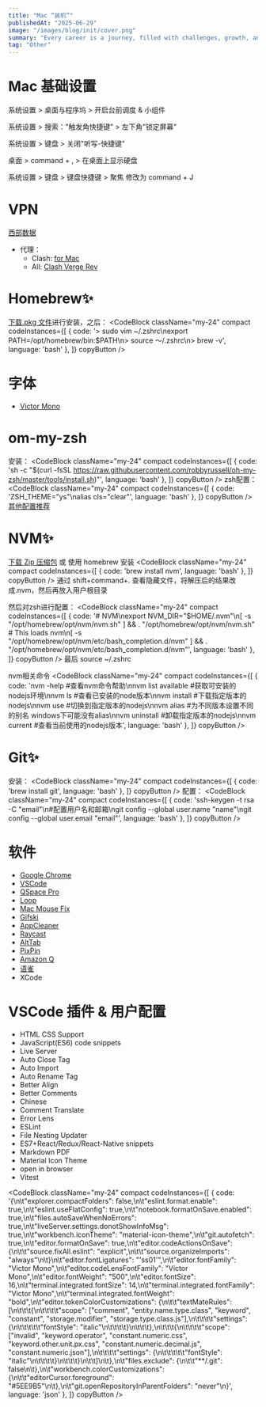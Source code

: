 ```yaml
---
title: "Mac “装机”"
publishedAt: "2025-06-29"
image: "/images/blog/init/cover.png"
summary: "Every career is a journey, filled with challenges, growth, and those significant moments that mark a shift in our path."
tag: "Other"
---
```


# Mac 基础设置
<InlineCode>系统设置 > 桌面与程序坞 > 开启台前调度 & 小组件</InlineCode>

<InlineCode>系统设置 > 搜索："触发角快捷键" > 左下角"锁定屏幕"</InlineCode>

<InlineCode>系统设置 > 键盘 > 关闭"听写-快捷键"</InlineCode>

<InlineCode>桌面 > command + , > 在桌面上显示硬盘</InlineCode>

<InlineCode>系统设置 > 键盘 > 键盘快捷键 > 聚焦 修改为 command + J</InlineCode>

# VPN

[西部数据](https://wd-cloud.net/)
* 代理：
    * Clash: [for Mac](https://github.com/githubvpn007/Clash-for-Mac)
    * All: [Clash Verge Rev](https://www.clashverge.dev/install.html)

# Homebrew✨

[下载.pkg 文件](https://github.com/Homebrew/brew/releases)进行安装，之后：
<CodeBlock className="my-24"
    compact
    codeInstances={[
        {
            code: '> sudo vim ~/.zshrc\nexport PATH=/opt/homebrew/bin:$PATH\n> source ～/.zshrc\n> brew -v',
            language: 'bash'
        },
    ]}
    copyButton
/>

# 字体
* [Victor Mono](https://rubjo.github.io/victor-mono/)

# om-my-zsh
安装：
<CodeBlock className="my-24"
    compact
    codeInstances={[
        {
            code: 'sh -c "$(curl -fsSL https://raw.githubusercontent.com/robbyrussell/oh-my-zsh/master/tools/install.sh)"',
            language: 'bash'
        },
    ]}
    copyButton
/>
zsh配置：
<CodeBlock className="my-24"
    compact
    codeInstances={[
        {
            code: 'ZSH_THEME="ys"\nalias cls="clear"',
            language: 'bash'
        },
    ]}
    copyButton
/>
[其他配置推荐](https://www.haoyep.com/posts/zsh-config-oh-my-zsh/)

# NVM✨

[下载 Zip 压缩包](https://github.com/nvm-sh/nvm) 或 使用 homebrew 安装
<CodeBlock className="my-24"
    compact
    codeInstances={[
        {
            code: 'brew install nvm',
            language: 'bash'
        },
    ]}
    copyButton
/>
通过 <InlineCode>shift+command+.</InlineCode> 查看隐藏文件，将解压后的结果改成.nvm，然后再放入用户根目录

然后对zsh进行配置：
<CodeBlock className="my-24"
    compact
    codeInstances={[
        {
            code: '# NVM\nexport NVM_DIR="$HOME/.nvm"\n[ -s "/opt/homebrew/opt/nvm/nvm.sh" ] && \. "/opt/homebrew/opt/nvm/nvm.sh"  # This loads nvm\n[ -s "/opt/homebrew/opt/nvm/etc/bash_completion.d/nvm" ] && \. "/opt/homebrew/opt/nvm/etc/bash_completion.d/nvm"',
            language: 'bash'
        },
    ]}
    copyButton
/>
最后 <InlineCode>source ~/.zshrc</InlineCode>

nvm相关命令
<CodeBlock className="my-24"
    compact
    codeInstances={[
        {
            code: 'nvm -help #查看nvm命令帮助\nnvm list available  #获取可安装的nodejs环境\nnvm ls #查看已安装的node版本\nnvm install <version> #下载指定版本的nodejs\nnvm use <version> #切换到指定版本的nodejs\nnvm alias <name> <version> #为不同版本设置不同的别名 windows下可能没有alias\nnvm uninstall <version> #卸载指定版本的nodejs\nnvm current #查看当前使用的nodejs版本',
            language: 'bash'
        },
    ]}
    copyButton
/>

# Git✨

安装：
<CodeBlock className="my-24"
    compact
    codeInstances={[
        {
            code: 'brew install git',
            language: 'bash'
        },
    ]}
    copyButton
/>
配置：
<CodeBlock className="my-24"
    compact
    codeInstances={[
        {
            code: 'ssh-keygen -t rsa -C "email"\n#配置用户名和邮箱\ngit config --global user.name "name"\ngit config --global user.email "email"',
            language: 'bash'
        },
    ]}
    copyButton
/>

# 软件

* [Google Chrome](https://www.google.com/intl/zh-CN/chrome/)
* [VSCode](https://code.visualstudio.com/)
* [QSpace Pro](https://qspace.awehunt.com/zh-cn/index.html)
* [Loop](https://github.com/MrKai77/Loop)
* [Mac Mouse Fix](https://macmousefix.com/)
* [Gifski](https://gif.ski/)
* [AppCleaner](https://freemacsoft.net/appcleaner/)
* [Raycast](https://www.raycast.com/)
* [AltTab](https://alt-tab-macos.netlify.app/)
* [PixPin](https://pixpin.cn/)
* [Amazon Q](https://aws.amazon.com/cn/q/developer/build/?trk=e7e88218-8649-422c-8f4c-2af954cf1e1a&sc_channel=ps&ef_id=Cj0KCQjwyIPDBhDBARIsAHJyyVgpWAY8Vel0_EjGEzamX8Vyi-NIzHlkACv6xJcVl8cqX4yrx5-XBd4aAtIzEALw_wcB:G:s&s_kwcid=AL!4422!3!698165432143!e!!g!!amazon%20q%20developer!21048268275!168533076464&gad_campaignid=21048268275&gbraid=0AAAAADjHtp-DpbW7Lm7ugpdbguR7DHFkP&gclid=Cj0KCQjwyIPDBhDBARIsAHJyyVgpWAY8Vel0_EjGEzamX8Vyi-NIzHlkACv6xJcVl8cqX4yrx5-XBd4aAtIzEALw_wcB)
* [语雀](https://www.yuque.com/)
* XCode

# VSCode 插件 & 用户配置

* HTML CSS Support
* JavaScript(ES6) code snippets
* Live Server
* Auto Close Tag
* Auto Import
* Auto Rename Tag
* Better Align
* Better Comments
* Chinese
* Comment Translate
* Error Lens
* ESLint
* File Nesting Updater
* ES7+React/Redux/React-Native snippets
* Markdown PDF
* Material Icon Theme
* open in browser
* Vitest

<CodeBlock className="my-24"
    compact
    codeInstances={[
        {
            code: '{\n\t"explorer.compactFolders": false,\n\t"eslint.format.enable": true,\n\t"eslint.useFlatConfig": true,\n\t"notebook.formatOnSave.enabled": true,\n\t"files.autoSaveWhenNoErrors": true,\n\t"liveServer.settings.donotShowInfoMsg": true,\n\t"workbench.iconTheme": "material-icon-theme",\n\t"git.autofetch": true,\n\t"editor.formatOnSave": true,\n\t"editor.codeActionsOnSave": {\n\t\t"source.fixAll.eslint": "explicit",\n\t\t"source.organizeImports": "always"\n\t}\n\t"editor.fontLigatures": "\'ss01\'",\n\t"editor.fontFamily": "Victor Mono",\n\t"editor.codeLensFontFamily": "Victor Mono",\n\t"editor.fontWeight": "500",\n\t"editor.fontSize": 16,\n\t"terminal.integrated.fontSize": 14,\n\t"terminal.integrated.fontFamily": "Victor Mono",\n\t"terminal.integrated.fontWeight": "bold",\n\t"editor.tokenColorCustomizations": {\n\t\t"textMateRules": [\n\t\t\t{\n\t\t\t\t"scope": ["comment", "entity.name.type.class", "keyword", "constant", "storage.modifier", "storage.type.class.js"],\n\t\t\t\t"settings": {\n\t\t\t\t\t"fontStyle": "italic"\n\t\t\t\t}\n\t\t\t},\n\t\t\t{\n\t\t\t\t"scope": ["invalid", "keyword.operator", "constant.numeric.css", "keyword.other.unit.px.css", "constant.numeric.decimal.js", "constant.numeric.json"],\n\t\t\t\t"settings": {\n\t\t\t\t\t"fontStyle": "italic"\n\t\t\t\t}\n\t\t\t}\n\t\t]\n\t},\n\t"files.exclude": {\n\t\t"**/.git": false\n\t},\n\t"workbench.colorCustomizations": {\n\t\t"editorCursor.foreground": "#5EE9B5"\n\t},\n\t"git.openRepositoryInParentFolders": "never"\n}',
            language: 'json'
        },
    ]}
    copyButton
/>